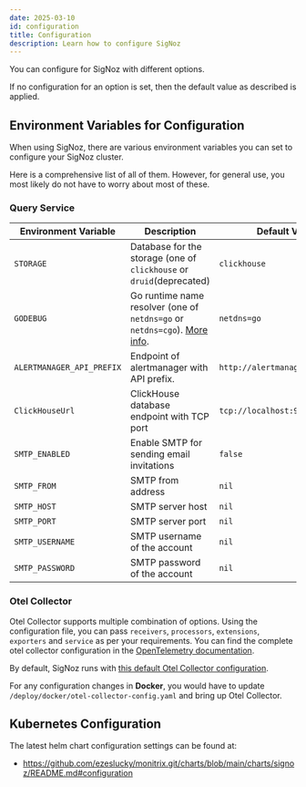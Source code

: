 ```yaml
---
date: 2025-03-10
id: configuration
title: Configuration
description: Learn how to configure SigNoz
---
```


You can configure for SigNoz with different options.

If no configuration for an option is set, then the default value as described is applied.

## Environment Variables for Configuration

When using SigNoz, there are various environment variables you can set to configure your SigNoz cluster.

Here is a comprehensive list of all of them. However, for general use, you most likely do not have to worry about most of these.

### Query Service

| Environment Variable | Description | Default Value |
| -------- | ----------- | ------------- |
| `STORAGE` | Database for the storage (one of `clickhouse` or `druid`(deprecated) | `clickhouse` |
| `GODEBUG` | Go runtime name resolver (one of `netdns=go` or `netdns=cgo`). [More info](https://pkg.go.dev/net#hdr-Name_Resolution). | `netdns=go` |
| `ALERTMANAGER_API_PREFIX` | Endpoint of alertmanager with API prefix. | `http://alertmanager:9093/api/` |
| `ClickHouseUrl`| ClickHouse database endpoint with TCP port | `tcp://localhost:9000` |
| `SMTP_ENABLED` | Enable SMTP for sending email invitations | `false` |
| `SMTP_FROM` | SMTP from address | `nil` |
| `SMTP_HOST` | SMTP server host | `nil` |
| `SMTP_PORT` | SMTP server port | `nil` |
| `SMTP_USERNAME` | SMTP username of the account | `nil` |
| `SMTP_PASSWORD` | SMTP password of the account | `nil` |


### Otel Collector

Otel Collector supports multiple combination of options.
Using the configuration file, you can pass `receivers`, `processors`, `extensions`, `exporters` and `service` as per your requirements.
You can find the complete otel collector configuration in the [OpenTelemetry documentation](https://opentelemetry.io/docs/collector/configuration/).

By default, SigNoz runs with [this default Otel Collector configuration](https://github.com/ezeslucky/monitrix.git/signoz/blob/main/deploy/docker/otel-collector-config.yaml).

For any configuration changes in **Docker**, you would have to update `/deploy/docker/otel-collector-config.yaml` and bring up Otel Collector.



## Kubernetes Configuration

The latest helm chart configuration settings can be found at:
- https://github.com/ezeslucky/monitrix.git/charts/blob/main/charts/signoz/README.md#configuration
